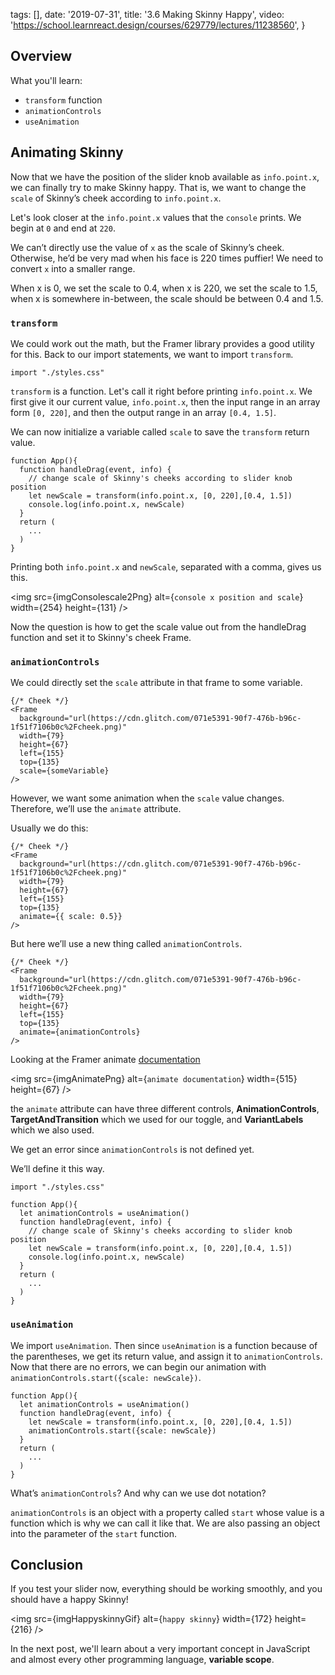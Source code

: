 
  tags: [],
  date: '2019-07-31',
  title: '3.6 Making Skinny Happy',
  video: 'https://school.learnreact.design/courses/629779/lectures/11238560',
}


## Overview

What you'll learn:

- `transform` function
- `animationControls`
- `useAnimation`

## Animating Skinny

Now that we have the position of the slider knob available as `info.point.x`, we can finally try to make Skinny happy. That is, we want to change the `scale` of Skinny’s cheek according to `info.point.x`.

Let's look closer at the `info.point.x` values that the `console` prints. We begin at `0` and end at `220`.

We can’t directly use the value of `x` as the scale of Skinny’s cheek. Otherwise, he’d be very mad when his face is 220 times puffier! We need to convert `x` into a smaller range.

When x is 0, we set the scale to 0.4, when x is 220, we set the scale to 1.5, when x is somewhere in-between, the scale should be between 0.4 and 1.5.

### `transform`

We could work out the math, but the Framer library provides a good utility for this. Back to our import statements, we want to import `transform`.

```jsx{3}
import "./styles.css"
```

`transform` is a function. Let's call it right before printing `info.point.x`. We first give it our current value, `info.point.x`, then the input range in an array form `[0, 220]`, and then the output range in an array `[0.4, 1.5]`.

We can now initialize a variable called `scale` to save the `transform` return value.

```jsx{4-5}
function App(){
  function handleDrag(event, info) {
    // change scale of Skinny's cheeks according to slider knob position
    let newScale = transform(info.point.x, [0, 220],[0.4, 1.5])
    console.log(info.point.x, newScale)
  }
  return (
    ...
  )
}
```

Printing both `info.point.x` and `newScale`, separated with a comma, gives us this.

<img
  src={imgConsolescale2Png}
  alt={`console x position and scale`}
  width={254}
  height={131}
/>

Now the question is how to get the scale value out from the handleDrag function and set it to Skinny's cheek Frame.

### `animationControls`

We could directly set the `scale` attribute in that frame to some variable.

```jsx{8}
{/* Cheek */}
<Frame
  background="url(https://cdn.glitch.com/071e5391-90f7-476b-b96c-1f51f7106b0c%2Fcheek.png)"
  width={79}
  height={67}
  left={155}
  top={135}
  scale={someVariable}
/>
```

However, we want some animation when the `scale` value changes. Therefore, we’ll use the `animate` attribute.

Usually we do this:

```jsx{8}
{/* Cheek */}
<Frame
  background="url(https://cdn.glitch.com/071e5391-90f7-476b-b96c-1f51f7106b0c%2Fcheek.png)"
  width={79}
  height={67}
  left={155}
  top={135}
  animate={{ scale: 0.5}}
/>
```

But here we’ll use a new thing called `animationControls`.

```jsx{8}
{/* Cheek */}
<Frame
  background="url(https://cdn.glitch.com/071e5391-90f7-476b-b96c-1f51f7106b0c%2Fcheek.png)"
  width={79}
  height={67}
  left={155}
  top={135}
  animate={animationControls}
/>
```

Looking at the Framer animate [documentation](https://www.framer.com/api/frame/#animationprops.animate)

<img
  src={imgAnimatePng}
  alt={`animate documentation`}
  width={515}
  height={67}
/>

the `animate` attribute can have three different controls, **AnimationControls**, **TargetAndTransition** which we used for our toggle, and **VariantLabels** which we also used.

We get an error since `animationControls` is not defined yet.

We’ll define it this way.

```jsx{3,7}
import "./styles.css"

function App(){
  let animationControls = useAnimation()
  function handleDrag(event, info) {
    // change scale of Skinny's cheeks according to slider knob position
    let newScale = transform(info.point.x, [0, 220],[0.4, 1.5])
    console.log(info.point.x, newScale)
  }
  return (
    ...
  )
}
```

### `useAnimation`

We import `useAnimation`. Then since `useAnimation` is a function because of the parentheses, we get its return value, and assign it to `animationControls`. Now that there are no errors, we can begin our animation with `animationControls.start({scale: newScale})`.

```jsx{5}
function App(){
  let animationControls = useAnimation()
  function handleDrag(event, info) {
    let newScale = transform(info.point.x, [0, 220],[0.4, 1.5])
    animationControls.start({scale: newScale})
  }
  return (
    ...
  )
}
```

What’s `animationControls`? And why can we use dot notation?

`animationControls` is an object with a property called `start` whose value is a function which is why we can call it like that. We are also passing an object into the parameter of the `start` function.

## Conclusion

If you test your slider now, everything should be working smoothly, and you should have a happy Skinny!

<img src={imgHappyskinnyGif} alt={`happy skinny`} width={172} height={216} />

In the next post, we'll learn about a very important concept in JavaScript and almost every other programming language, **variable scope**.
